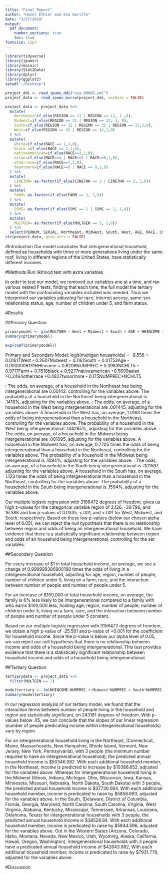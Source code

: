 ```yaml
---
title: "Final Report"
author: "Hazel Ethier and Eva Gerstle"
date: "3/27/2018"
output: 
  pdf_document:
    number_sections: true
    toc: true
fontsize: 12pt
---
```


```r
library(tidyverse)
library(ipumsr)
library(mosaic)
library(Stat2Data)
library(dplyr)
library(ggplot2)
setwd("~/Desktop")

project_ddi <- read_ipums_ddi("usa_00005.xml")
project_data <- read_ipums_micro(project_ddi, verbose = FALSE)

```

```r
project_data <- project_data %>%
  mutate(
    Northeast=if_else(REGION == 11 | REGION == 12, 1 ,0),
    Midwest=if_else(REGION == 21 | REGION == 22, 1, 0),
    South=if_else(REGION == 31 | REGION == 32 | REGION == 33,1,0),
    West=if_else(REGION == 41 | REGION == 42,1,0)
  ) %>%
  mutate(
    white=if_else(RACE == 1,1,0),
    black =if_else(RACE == 2,1,0),
    nativeamerican=if_else(RACE==3,1,0),
    asian=if_else(RACE==4 | RACE==5 | RACE==6,1,0),
    otherrace=if_else(RACE==7,1,0),
    twoormore=if_else(RACE==8 | RACE == 9,1,0)
  ) %>%
  mutate(
    CINETHH= as.factor(if_else(CINETHH == 1 | CINETHH == 2, 1,0))
  ) %>%
  mutate(
    FARM= as.factor(if_else(FARM == 2, 1,0))
  ) %>%
  mutate(
    SSMC= as.factor(if_else(SSMC == 1 | SSMC == 2, 1,0))
  ) %>%
  mutate(
    MULTGEN= as.factor(if_else(MULTGEN == 3, 1,0))
  ) %>%
  select(PERNUM, SERIAL, Northeast, Midwest, South, West, AGE, RACE, SSMC, FARM, CINETHH, MULTGEN, HHINCOME, NCHLT5, white, black, nativeamerican, asian, otherrace, twoormore, NUMPREC)
str(project_data, give.attr = FALSE)
```
#Introduction
Our model concludes that intergenerational household, defined as households with three or more generations living under the same roof, living in different regions of the United States, have statistically different incomes.

#Methods
Run likihood test with extra variables


In order to test our model, we removed our variables one at a time, and ran various nested F tests, finding that each time, the full model the tertiary model with the confounding variables included was needed.  Thus we interpreted our variables adjusting for race, internet access, same-sex relationship status, age, number of children under 5, and farm status.

#Results

##Primary Question 

```r
primarymodel <- glm(MULTGEN ~ West + Midwest + South + AGE + HHINCOME + NUMPREC + NCHLT5 + NUMPREC*NCHLT5 + FARM + black + nativeamerican + asian +otherrace + twoormore , family=binomial, data = project_data)
summary(primarymodel)
```
```r
exp(coef(primarymodel))
```
Primary and Secondary Model: logit(multigen households) = -6.556 + 0.01617West - 0.2607Midwest + 0.1161South + 0.01753Age - 0.0000006131HHIncome + 0.8208NUMPREC + 0.3983NCHLT5 - 0.9717Farm + 0.7618black + 0.5277nativeamerican +0.5699asian +0.2464otherrace +0.4827twoormore - 0.175NUMPREC*NCHLT5

\textbf{Northeast}:
The odds, on average, of a household in the Northeast has being intergenerational are 0.00142, controlling for the variables above.
The probability of a household in the Northeast being intergenerational is .1418%, adjusting for the variables above.
\textbf{West}:
The odds, on average, of a household in the West being intergenerational are .001445, adjusting for the variables above. 
A household in the West has, on average, 1.0163 times the odds of being intergenerational than a household in the Northeast, controlling for the variables above.
The probability of a household in the West being intergenerational .144265%, adjusting for the variables above.
\textbf{Midwest}:
The odds, on average, of a household in the Midwest being intergenerational are .001095, adjusting for the variables above. 
A household in the Midwest has, on average, 0.7705 times the odds of being intergenerational than a household in the Northeast, controlling for the variables above.
The probability of a household in the Midwest being intergenerational is .1094%, adjusting for the variables above.
\textbf{South}:
The odds, on average, of a household in the South being intergenerational is .001597, adjusting for the variables above.
A household in the South has, on average, 1.123 times the odds of being intergenerational than a household in the Northeast, controlling for the variables above.
The probability of a household in the South being intergenerational is .1594%, adjusting for the variables above.

Our multiple logistic regression with 3156472 degrees of freedom, gives us high z-values for the categorical variable region of 2.126, -30.796, and 16.388 and low p-values of 0.0335, <.001, and <.001 for West, Midwest, and South, respectively. Based on these low p-values (below our chosen alpha level of 0.05), we can reject the null hypothesis that there is no relationship between region and odds of being an intergenerational household. We have evidence that there is a statistically significant relationship between region and odds of an household being intergenerational, controlling for the set variables. 

##Secondary Question

For every increase of \$1 in total household income, on average, we see a change of 0.999999386900188 times the odds of living in a intergenerational household, adjusting for age, region, number of people, number of children under 5, living on a farm, race, and the interaction between number of people and number of people under 5. 

For an increase of \$100,000 of total household income, on average, the family is 6% less likely to be intergenerational compared to a family with who earns \$100,000 less, holding age, region, number of people, number of children under 5, living on a farm, race, and the interaction between number of people and number of people under 5 constant. 

Based on our multiple logistic regression with 3156472 degrees of freedom, we obtain a high z-value of -25.591 and p-value of <0.001 for the coefficient for household income. Since the p-value is below our alpha level of 0.05, we can reject our null hypothesis that there is no relationship between income and odds of a household being intergenerational. This test provides evidence that there is a statistically significant relationship between household income and odds of a household being intergenerational. 


##Tertiary Question
```r
tertiarydata <- project_data %>%
  filter(MULTGEN == 1)

modeltertiary <- lm(HHINCOME~NUMPREC + Midwest*NUMPREC + South*NUMPREC + West*NUMPREC + AGE + FARM + NCHLT5 + black*NUMPREC + nativeamerican*NUMPREC + asian*NUMPREC + otherrace*NUMPREC + twoormore*NUMPREC + CINETHH + SSMC, data=tertiarydata)
summary(modeltertiary)

```

In our regression analysis of our tertiary model, we found that the interaction terms between number of people living in the household and region are statistically significant, on 243181 degrees of freedom. With p-values below .05, we can conclude that the slopes of our linear regression (number of people predicating income within intergenerational households) vary by region. 

For an intergenerational household living in the Northeast, (Connecticut, Maine, Massachusetts, New Hampshire, Rhode Island, Vermont, New Jersey, New York, Pennsylvania), with 3 people (the minimum number required to have an intergenerational household), the predicted annual household income is \$50346.082. With each additional household member, in the Northeast, income is predicted to increase by $10386.652, adjusted for the variables above. 
Whereas for intergenerational household living in the Midwest (Illinois, Indiana, Michigan, Ohio, Wisconsin, Iowa, Kansas, Minnesota, Missouri, Nebraska, North Dakota, South Dakota) with 3 people, the predicted annual household income is \$37730.064. With each additional household member, income is predicated to raise by \$5856.693, adjusted for the variables above.
In the South, (Delaware, District of Columbia, Florida, Georgia, Maryland, North Carolina, South Carolina, Virginia, West Virginia, Alabama, Kentucky, Mississippi, Tennessee, Arkansas, Louisiana, Oklahoma, Texas) for intergenerational households with 3 people, the predicted annual household income is \$38528.84. With each additional household member, income is predicated to raise by \$5844.596, adjusted for the variables above. 
Out in the Western States (Arizona, Colorado, Idaho, Montana, Nevada, New Mexico, Utah, Wyoming, Alaska, California, Hawaii, Oregon, Washington), intergenerational households with 3 people have a predicated annual household income of \$42643.982, With each additional household member, income is predicated to raise by \$7931.779, adjusted for the variables above. 

#Discussion